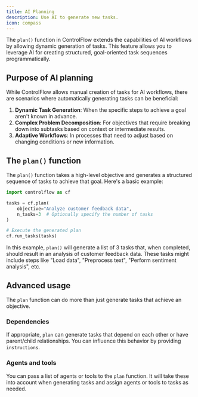 ```yaml
---
title: AI Planning
description: Use AI to generate new tasks.
icon: compass
---
```


The `plan()` function in ControlFlow extends the capabilities of AI workflows by allowing dynamic generation of tasks. This feature allows you to leverage AI for creating structured, goal-oriented task sequences programmatically.

## Purpose of AI planning

While ControlFlow allows manual creation of tasks for AI workflows, there are scenarios where automatically generating tasks can be beneficial:

1. **Dynamic Task Generation**: When the specific steps to achieve a goal aren't known in advance.
2. **Complex Problem Decomposition**: For objectives that require breaking down into subtasks based on context or intermediate results.
3. **Adaptive Workflows**: In processes that need to adjust based on changing conditions or new information.


## The `plan()` function

The `plan()` function takes a high-level objective and generates a structured sequence of tasks to achieve that goal. Here's a basic example:

```python
import controlflow as cf

tasks = cf.plan(
    objective="Analyze customer feedback data",
    n_tasks=3  # Optionally specify the number of tasks
)

# Execute the generated plan
cf.run_tasks(tasks)
```

In this example, `plan()` will generate a list of 3 tasks that, when completed, should result in an analysis of customer feedback data. These tasks might include steps like "Load data", "Preprocess text", "Perform sentiment analysis", etc.

## Advanced usage

The `plan` function can do more than just generate tasks that achieve an objective. 

### Dependencies

If appropriate, `plan` can generate tasks that depend on each other or have parent/child relationships. You can influence this behavior by providing `instructions`. 

### Agents and tools
You can pass a list of agents or tools to the `plan` function. It will take these into account when generating tasks and assign agents or tools to tasks as needed.
